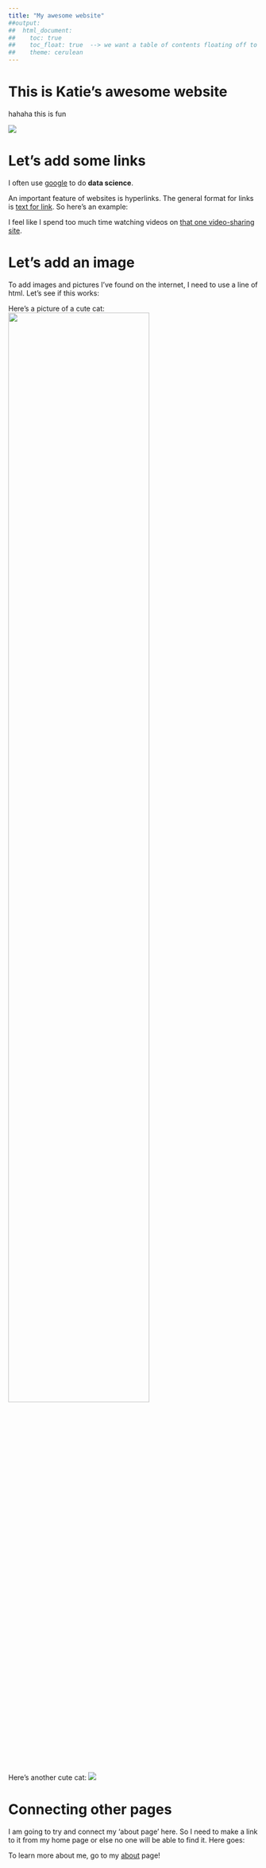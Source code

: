 ```yaml
---
title: "My awesome website"
##output: 
##  html_document:
##    toc: true
##    toc_float: true  --> we want a table of contents floating off to the side
##    theme: cerulean
---
```


# This is Katie's awesome website  
hahaha this is fun 

![](https://media.giphy.com/media/drXGoW1iudhKw/giphy.gif)

# Let's add some links 

I often use [google](google.com) to do **data science**. 

An important feature of websites is hyperlinks. The general format for links is [text for link](address.of.link). So here's an example: 

I feel like I spend too much time watching videos on [that one video-sharing site](youtube.com). 

# Let's add an image

To add images and pictures I've found on the internet, I need to use a line of html. Let's see if this works: 

Here's a picture of a cute cat: <img src="images/image.jpg" style="width:75%">

Here's another cute cat: ![](images/image2.jpg)


# Connecting other pages 

I am going to try and connect my 'about page' here. So I need to make a link to it from my home page or else no one will be able to find it. Here goes: 

To learn more about me, go to my [about](about.html) page! 

